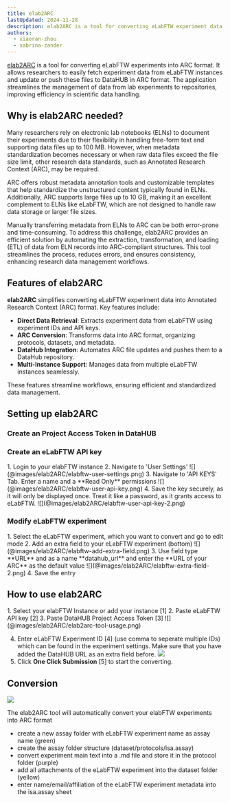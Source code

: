 ```yaml
---
title: elab2ARC
lastUpdated: 2024-11-28
description: elab2ARC is a tool for converting eLabFTW experiment data into ARC format.
authors: 
  - xiaoran-zhou
  - sabrina-zander
---
```



[elab2ARC](http://nfdi4plants.org/elab2arc) is a tool for converting eLabFTW experiments into ARC format. It allows researchers to easily fetch experiment data from eLabFTW instances and update or push these files to DataHUB in ARC format. The application streamlines the management of data from lab experiments to repositories, improving efficiency in scientific data handling.


## Why is elab2ARC needed?

Many researchers rely on electronic lab notebooks (ELNs) to document their experiments due to their flexibility in handling free-form text and supporting data files up to 100 MB. However, when metadata standardization becomes necessary or when raw data files exceed the file size limit, other research data standards, such as Annotated Research Context (ARC), may be required.

ARC offers robust metadata annotation tools and customizable templates that help standardize the unstructured content typically found in ELNs. Additionally, ARC supports large files up to 10 GB, making it an excellent complement to ELNs like eLabFTW, which are not designed to handle raw data storage or larger file sizes.

Manually transferring metadata from ELNs to ARC can be both error-prone and time-consuming. To address this challenge, elab2ARC provides an efficient solution by automating the extraction, transformation, and loading (ETL) of data from ELN records into ARC-compliant structures. This tool streamlines the process, reduces errors, and ensures consistency, enhancing research data management workflows.

## Features of elab2ARC

**elab2ARC** simplifies converting eLabFTW experiment data into Annotated Research Context (ARC) format. Key features include:

- **Direct Data Retrieval**: Extracts experiment data from eLabFTW using experiment IDs and API keys.
- **ARC Conversion**: Transforms data into ARC format, organizing protocols, datasets, and metadata.
- **DataHub Integration**: Automates ARC file updates and pushes them to a DataHub repository.
- **Multi-Instance Support**: Manages data from multiple eLabFTW instances seamlessly.

These features streamline workflows, ensuring efficient and standardized data management.

## Setting up elab2ARC


### Create an Project Access Token in DataHUB


<DataHubPat />

### Create an eLabFTW API key

<Steps>
1. Login to your elabFTW instance 
2. Navigate to 'User Settings'  
    ![](@images/elab2ARC/elabftw-user-settings.png)
3. Navigate to 'API KEYS' Tab. Enter a name and a **Read Only** permissions
    ![](@images/elab2ARC/elabftw-user-api-key.png)
4. Save the key securely, as it will only be displayed once. Treat it like a password, as it grants access to eLabFTW.
    ![](@images/elab2ARC/elabftw-user-api-key-2.png)

</Steps>

### Modify eLabFTW experiment


<Steps>
1. Select the eLabFTW experiment, which you want to convert and go to edit mode
2. Add an extra field to your eLabFTW experiment (bottom)
    ![](@images/elab2ARC/elabftw-add-extra-field.png)
3. Use field type **URL** and as a name **datahub_url** and enter the **URL of your ARC** as the default value
    ![](@images/elab2ARC/elabftw-extra-field-2.png)
4. Save the entry

</Steps>

## How to use elab2ARC 

<Steps>
1. Select your elabFTW Instance or add your instance [1]
2. Paste eLabFTW API key [2]
3. Paste DataHUB Project Access Token [3]
    ![](@images/elab2ARC/elab2arc-tool-usage.png)

4. Enter eLabFTW Experiment ID [4] (use comma to seperate multiple IDs) which can be found in the experiment settings. Make sure that you have added the DataHUB URL as an extra field before. 
    ![](@images/elab2ARC/elabftw-id.png)
5. Click **One Click Submission** [5] to start the converting. 

</Steps>

## Conversion 

![](@images/elab2ARC/elab2arc-conversion.png)

The elab2ARC tool will automatically convert your elabFTW experiments into ARC format
- create a new assay folder with eLabFTW experiment name as assay name (green)
- create the assay folder structure (dataset/protocols/isa.assay)
- convert experiment main text into a .md file and store it in the protocol folder (purple)
- add all attachments of the eLabFTW experiment into the dataset folder (yellow)
- enter name/email/affiliation of the eLabFTW experiment metadata into the isa.assay sheet

